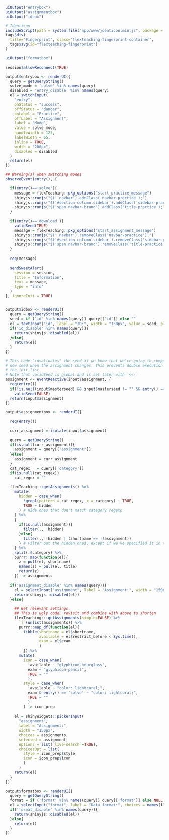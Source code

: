 
```r
uiOutput("entrybox")
uiOutput("assignmentbox")
uiOutput("idbox")

# Identicon
includeScript(path = system.file("app/www/jdenticon.min.js", package = "flexTeaching"))
tags$div(
  title="Fingerprint", class="flexteaching-fingerprint-container",
  tags$svg(id="flexteaching-fingerprint")
)

uiOutput("formatbox")
```

```r

session$allowReconnect(TRUE)

output$entrybox <- renderUI({
  query = getQueryString()
  solve_mode = 'solve' %in% names(query)
  disabled = 'entry_disable' %in% names(query)
  el = switchInput(
    "entry",
    onStatus = "success", 
    offStatus = "danger",
    onLabel = "Practice",
    offLabel = "Assignment",
    label = "Mode",
    value = solve_mode,
    handleWidth = 125,
    labelWidth = 65,
    inline = TRUE,
    width = "200px",
    disabled = disabled
  )
  return(el)
})

## Warning(s) when switching modes
observeEvent(entry(), {

  if(entry()=='solve'){
    message = flexTeaching::pkg_options("start_practice_message")
    shinyjs::runjs("$('.navbar').addClass('navbar-practice');")
    shinyjs::runjs("$('#section-column.sidebar').addClass('sidebar-practice');")
    shinyjs::runjs("$('span.navbar-brand').addClass('title-practice');")
  }
  
  if(entry()=='download'){
    validSeed(TRUE)
    message = flexTeaching::pkg_options("start_assignment_message")
    shinyjs::runjs("$('.navbar').removeClass('navbar-practice');")
    shinyjs::runjs("$('#section-column.sidebar').removeClass('sidebar-practice');")
    shinyjs::runjs("$('span.navbar-brand').removeClass('title-practice');")
  }
  
  req(message)
  
  sendSweetAlert(
    session = session,
    title = "Information",
    text = message,
    type = "info"
  )
}, ignoreInit = TRUE)


output$idbox <- renderUI({
  query = getQueryString()
  seed = if ('id' %in% names(query)) query[['id']] else ""
  el = textInput("id", label = "ID:", width = "150px", value = seed, placeholder = "Your ID")
  if('id_disable' %in% names(query)){
    return(shinyjs::disabled(el))
  }else{
    return(el)
  }
})

# This code "invalidates" the seed if we know that we're going to compute
# new seed when the assignment changes. This prevents double execution of 
# the init_list
# Note that validSeed is global and is set later with `<<-`
assignment <- eventReactive(input$assignment, {
  req(entry())
  if(!is.null(input$masterseed) && input$masterseed != "" && entry() == 'solve')
    validSeed(FALSE)
  return(input$assignment)
})

output$assignmentbox <- renderUI({
  
  req(entry())
  
  curr_assignment = isolate(input$assignment)
  
  query = getQueryString()
  if(is.null(curr_assignment)){
    assignment = query[['assignment']]
  }else{
    assignment = curr_assignment
  }
  cat_regex   = query[['category']]
  if(is.null(cat_regex))
    cat_regex = ""
  
  flexTeaching:::getAssignments() %>%
    mutate(
      hidden = case_when(
        !grepl(pattern = cat_regex, x = category) ~ TRUE,
        TRUE ~ hidden
      ) # Hide ones that don't match category regexp
    ) %>%
    {
      if(is.null(assignment)){
        filter(., !hidden)
      }else{
        filter(., !hidden | (shortname == !!assignment))
      } # Filter out the hidden ones, except if we've specified it in the query string
    } %>%
    split(.$category) %>%
    purrr::map(function(el){
      z = pull(el, shortname)
      names(z) = pull(el, title)
      return(z)
    }) -> assignments

  if('assignment_disable' %in% names(query)){
    el = selectInput("assignment", label = "Assignment:", width = "150px", choices = assignments, selected = assignment)
    return(shinyjs::disabled(el))
  }else{
    
    ## Get relevant settings
    ## This is ugly code, revisit and combine with above to shorten
    flexTeaching:::getAssignments(simple=FALSE) %>% 
      `[`(unlist(assignments)) %>%
      purrr::map_df(function(el){
        tibble(shortname = el$shortname,
               available = el$restrict_before < Sys.time(),
               exam = el$exam
               )
        }) %>%
      mutate(
        icon = case_when(
          !available ~ "glyphicon-hourglass",
          exam ~ "glyphicon-pencil",
          TRUE ~ ""
          ),
        style = case_when(
          !available ~ "color: lightcoral;",
          exam & entry() == 'solve' ~ "color: lightcoral;",
          TRUE ~ ""
          )
        ) -> icon_prep
    
    el = shinyWidgets::pickerInput(
      "assignment", 
      label = "Assignment:", 
      width = "150px", 
      choices = assignments,
      selected = assignment,
      options = list(`live-search`=TRUE),
      choicesOpt = list(
        style = icon_prep$style,
        icon = icon_prep$icon
        )
      )
    return(el)
  }
})

output$formatbox <- renderUI({
  query = getQueryString()
  format = if ('format' %in% names(query)) query[['format']] else NULL
  el = selectInput("format", label = "Data format:", choices = names(flexTeaching:::formats), selected = format)
  if('format_disable' %in% names(query)){
    return(shinyjs::disabled(el))
  }else{
    return(el)
  }
})


```
